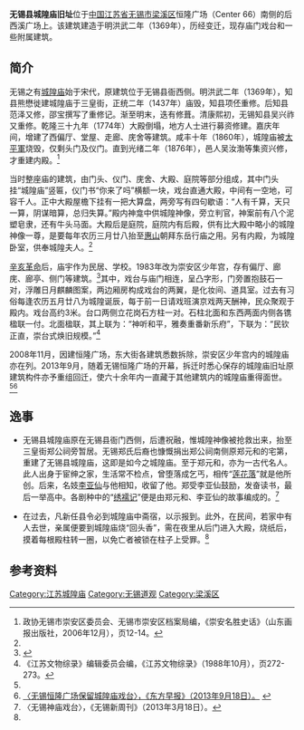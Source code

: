 {{文物保护单位
| 级别 = 省级
| 省区市 = 江苏省
| 名称 = 无锡县城隍庙旧址
| 图片 = [[File:Wuxi_Chenghuang_Temple.JPG|280px]]<br><small>位於後西溪恆隆廣場南廣場的無錫城隍廟舊址。</small>
| 编号 = 441（第五批）
| 分类 = 古建筑
| 时代 = 明、清
| 所在 = [[无锡市|无锡市]][[梁溪区|梁溪区]]
| 登录 = 2002年10月
| 备注 ={{maplink|frame=yes|plain=yes|type=point|frame-lat=31.57548|frame-long=120.29304|zoom=16|coord={{coord|31.57548|120.29304}}}}
}}{{coord|31.57548|120.29304|display=title}}
'''无锡县城隍庙旧址'''位于[[中国|中国]][[江苏省|江苏省]][[无锡市|无锡市]][[梁溪区|梁溪区]]恒隆广场（Center 66）南侧的后西溪广场上。该建筑建造于明洪武二年（1369年），历经变迁，现存庙门戏台和一些附属建筑。

== 简介 ==

无锡之有[[城隍庙|城隍庙]]始于宋代，原建筑位于无锡县衙西侧。明洪武二年（1369年），知县熊懋徙建城隍庙于三皇街，正统二年（1437年）庙毁，知县项伾重修。后知县范泽又修，邵宝撰写了重修记。渐至明末，迭有修葺。清康熙初，无锡知县吴兴祚又重修。乾隆三十九年（1774年）大殿倒塌，地方人士进行募资修建。嘉庆年间，增建了西偏厅、堂屋、走廊、庑舍等建筑。咸丰十年（1860年），城隍庙被[[太平軍|太平軍]]烧毁，仅剩头门及仪门。直到光绪二年（1876年），邑人吴汝渤等集资兴修，才重建内殿。<ref name="历史">政协无锡市崇安区委员会、无锡市崇安区档案局编，《崇安名胜史话》（山东画报出版社，2006年12月），页12-14。</ref>

当时整座庙的建筑，由门头、仪门、庑舍、大殿、庭院等部分组成，其中门头挂“城隍庙”竖匾，仪门书“你来了吗”横额一块，戏台直通大殿，中间有一空地，可容千人。正中大殿屋檐下挂有一把大算盘，两旁写有四句歇语：“人有千算，天只一算，阴谋暗算，总归失算。”殿内神龛中供城隍神像，旁立判官，神案前有八个泥塑皂隶，还有牛头马面。大殿后是庭院，庭院内有后殿，供有比大殿中略小的城隍神像一尊，是要每年农历三月廿八抬至[[惠山古镇|惠山]]朝拜东岳行庙之用。另有内殿，为城隍卧室，供奉城隍夫人。<ref name="历史"></ref>

[[辛亥革命|辛亥革命]]后，庙宇作为民居、学校。1983年改为崇安区少年宫，存有偏厅、廊庑、廊亭、侧门等建筑。<ref name="现况">{{Cite web |url=http://epaper.jnwb.net/html/jnwb/20131017/jnwb68188.html |title=〈无锡县城隍庙寻根〉，《江南晚报》（2013年10月17日）。 |access-date=2015年2月20日 |archive-date=2016年3月4日 |archive-url=https://web.archive.org/web/20160304135757/http://epaper.jnwb.net/html/jnwb/20131017/jnwb68188.html |dead-url=no }}</ref>其中，戏台与庙门相连，呈凸字形，门旁置抱鼓石一对，浮雕日月麒麟图案，两边厢房构成戏台的两翼，是化妆间、道具室。过去有习俗每逢农历五月廿八为城隍诞辰，每于前一日请戏班演京戏两天酬神，民众聚观于殿内。戏台高约3米。台口两侧立花岗石方柱一对。石柱北面和东西两面内侧各镌楹联一付。北面楹联，其上联为：“神听和平，雅奏重番新乐府”，下联为：“民钦正直，崇台式焕旧规模。”<ref>《江苏文物综录》编辑委员会编，《江苏文物综录》（1988年10月），页272-273。</ref>

2008年11月，因建恒隆广场，东大街各建筑悉数拆除，崇安区少年宫内的城隍庙亦在列。2013年9月，随着无锡恒隆广场的开幕，拆迁时悉心保存的城隍庙旧址原建筑构件亦予重组回迁，使六十余年内一直藏于其他建筑内的城隍庙重得面世。<ref name="现况"></ref><ref>[http://epaper.dfdaily.com/dfzb/html/2013-09/18/content_817469.htm 〈无锡恒隆广场保留城隍庙戏台〉，《东方早报》（2013年9月18日）。] {{webarchive|url=https://web.archive.org/web/20150220190821/http://epaper.dfdaily.com/dfzb/html/2013-09/18/content_817469.htm |date=2015年2月20日 }}</ref>

== 逸事 ==

* 无锡县城隍庙原在无锡县衙门西侧，后遭祝融，惟城隍神像被抢救出来，抬至三皇街郑公祠旁暂居。无锡郑氏后裔也慷慨捐出郑公祠南侧原郑元和的宅第，重建了无锡县城隍庙，这即是如今之城隍庙。至于郑元和，亦为一古代名人。此人出身于宦绅之家，生活常不检点，曾堕落成乞丐，相传“[[莲花落|莲花落]]”就是他所创。后来，名妓[[李亚仙|李亚仙]]与他相知，收留了他。郑受李亚仙鼓励，发奋读书，最后一举高中。各剧种中的“[[绣襦记|绣襦记]]”便是由郑元和、李亚仙的故事编成的。<ref>〈无锡神庙戏台〉，《无锡新周刊》（2013年3月18日）。</ref>

* 在过去，凡新任县令必到城隍庙中斋宿，以示报到。此外，在民间，若家中有人去世，亲属便要到城隍庙烧“回头香”，需在夜里从后门进入大殿，烧纸后，摸着每根殿柱转一圈，以免亡者被锁在柱子上受罪。<ref name="历史" />

==参考资料==
{{reflist}}
{{DEFAULTSORT:W}}
{{江苏省境内的城隍庙}}
{{无锡市境内的江苏省文物保护单位}}

[[Category:江苏城隍庙|Category:江苏城隍庙]]
[[Category:无锡道观|Category:无锡道观]]
[[Category:梁溪区|Category:梁溪区]]
